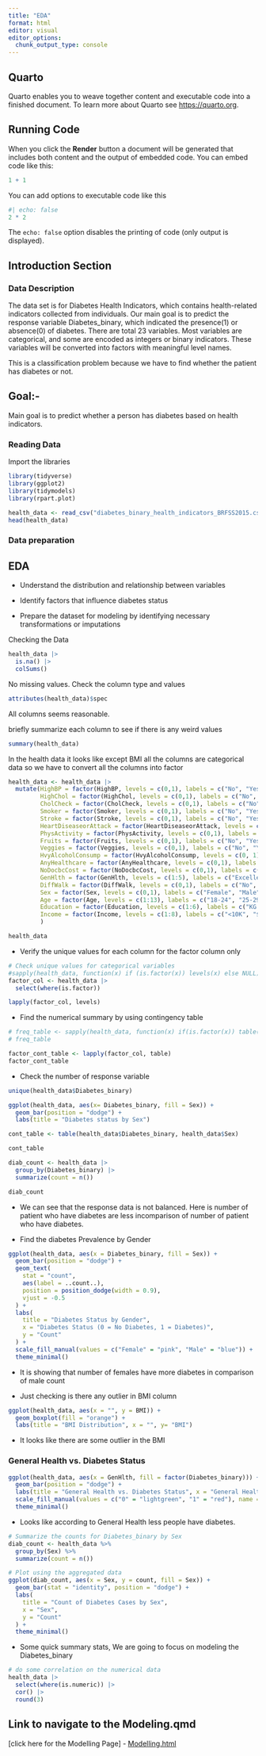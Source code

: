 ```yaml
---
title: "EDA"
format: html
editor: visual
editor_options: 
  chunk_output_type: console
---
```


## Quarto

Quarto enables you to weave together content and executable code into a finished document. To learn more about Quarto see <https://quarto.org>.

## Running Code

When you click the **Render** button a document will be generated that includes both content and the output of embedded code. You can embed code like this:

```r
1 + 1
```

You can add options to executable code like this

```r
#| echo: false
2 * 2
```

The `echo: false` option disables the printing of code (only output is displayed).

## Introduction Section

### Data Description

The data set is for Diabetes Health Indicators, which contains health-related indicators collected from individuals. Our main goal is to predict the response variable Diabetes_binary, which indicated the presence(1) or absence(0) of diabetes. There are total 23 variables. Most variables are categorical, and some are encoded as integers or binary indicators. These variables will be converted into factors with meaningful level names.

This is a classification problem because we have to find whether the patient has diabetes or not.

## Goal:-

Main goal is to predict whether a person has diabetes based on health indicators.

### Reading Data

Import the libraries

```r
library(tidyverse)
library(ggplot2)
library(tidymodels)
library(rpart.plot)
```

```r
health_data <- read_csv("diabetes_binary_health_indicators_BRFSS2015.csv")
head(health_data)

```

### Data preparation

## EDA

-   Understand the distribution and relationship between variables

-   Identify factors that influence diabetes status

-   Prepare the dataset for modeling by identifying necessary transformations or imputations

Checking the Data

```r
health_data |>
  is.na() |>
  colSums()
```

No missing values. Check the column type and values

```r
attributes(health_data)$spec
```

All columns seems reasonable.

briefly summarize each column to see if there is any weird values

```r
summary(health_data)

```

In the health data it looks like except BMI all the columns are categorical data so we have to convert all the columns into factor

```r
health_data <- health_data |>
  mutate(HighBP = factor(HighBP, levels = c(0,1), labels = c("No", "Yes")),
         HighChol = factor(HighChol, levels = c(0,1), labels = c("No", "Yes")),
         CholCheck = factor(CholCheck, levels = c(0,1), labels = c("No", "Yes")),
         Smoker = factor(Smoker, levels = c(0,1), labels = c("No", "Yes")),
         Stroke = factor(Stroke, levels = c(0,1), labels = c("No", "Yes")),
         HeartDiseaseorAttack = factor(HeartDiseaseorAttack, levels = c(0,1), labels = c("No","Yes")),
         PhysActivity = factor(PhysActivity, levels = c(0,1), labels = c("No", "Yes")),
         Fruits = factor(Fruits, levels = c(0,1), labels = c("No", "Yes")),
         Veggies = factor(Veggies, levels = c(0,1), labels = c("No", "Yes")),
         HvyAlcoholConsump = factor(HvyAlcoholConsump, levels = c(0, 1), labels = c("No", "Yes")),
         AnyHealthcare = factor(AnyHealthcare, levels = c(0,1), labels = c("No", "Yes")),
         NoDocbcCost = factor(NoDocbcCost, levels = c(0,1), labels = c("No", "Yes")),
         GenHlth = factor(GenHlth, levels = c(1:5), labels = c("Excellent", "Very Good", "Good", "Fair", "Poor")),
         DiffWalk = factor(DiffWalk, levels = c(0,1), labels = c("No", "Yes")),
         Sex = factor(Sex, levels = c(0,1), labels = c("Female", "Male")),
         Age = factor(Age, levels = c(1:13), labels = c("18-24", "25-29", "30-34", "35-39", "40-44", "45-49", "50-54", "55-59", "60-64", "65-69", "70-74", "75-79", "80+")),
         Education = factor(Education, levels = c(1:6), labels = c("KG or No School", "Elementary", "Middle school", "High school", "College","Professional Degree")),
         Income = factor(Income, levels = c(1:8), labels = c("<10K", "$10k-$15k", "$15k-$20k", "$20k-$25k", "$25k-$35k", "$35k-$50k", "$50k-$75k", "$75k+"))
         )

health_data
```

-   Verify the unique values for each column for the factor column only

```r
# Check unique values for categorical variables
#sapply(health_data, function(x) if (is.factor(x)) levels(x) else NULL)
factor_col <- health_data |>
  select(where(is.factor))

lapply(factor_col, levels)

```

-   Find the numerical summary by using contingency table

```r
# freq_table <- sapply(health_data, function(x) if(is.factor(x)) table(x) else NULL)
# freq_table 

factor_cont_table <- lapply(factor_col, table)
factor_cont_table
```

-   Check the number of response variable

```r
unique(health_data$Diabetes_binary)
```

```r
ggplot(health_data, aes(x= Diabetes_binary, fill = Sex)) +
  geom_bar(position = "dodge") +
  labs(title = "Diabetes status by Sex")
```

```r
cont_table <- table(health_data$Diabetes_binary, health_data$Sex)

cont_table
```

```r
diab_count <- health_data |>
  group_by(Diabetes_binary) |>
  summarize(count = n())

diab_count
```

-   We can see that the response data is not balanced. Here is number of patient who have diabetes are less incomparison of number of patient who have diabetes.

-   Find the diabetes Prevalence by Gender

```r
ggplot(health_data, aes(x = Diabetes_binary, fill = Sex)) +
  geom_bar(position = "dodge") +
  geom_text(
    stat = "count", 
    aes(label = ..count..), 
    position = position_dodge(width = 0.9), 
    vjust = -0.5
  ) +
  labs(
    title = "Diabetes Status by Gender",
    x = "Diabetes Status (0 = No Diabetes, 1 = Diabetes)",
    y = "Count"
  ) +
  scale_fill_manual(values = c("Female" = "pink", "Male" = "blue")) +
  theme_minimal()

```

-   It is showing that number of females have more diabetes in comparison of male count

-   Just checking is there any outlier in BMI column

```r

ggplot(health_data, aes(x = "", y = BMI)) +
  geom_boxplot(fill = "orange") +
  labs(title = "BMI Distribution", x = "", y= "BMI")

```

-   It looks like there are some outlier in the BMI

### General Health vs. Diabetes Status

```r

ggplot(health_data, aes(x = GenHlth, fill = factor(Diabetes_binary))) +
  geom_bar(position = "dodge") +
  labs(title = "General Health vs. Diabetes Status", x = "General Health", y = "Count") +
  scale_fill_manual(values = c("0" = "lightgreen", "1" = "red"), name = "Diabetes Status") +
  theme_minimal()

```

-   Looks like according to General Health less people have diabetes.

```r
# Summarize the counts for Diabetes_binary by Sex
diab_count <- health_data %>%
  group_by(Sex) %>%
  summarize(count = n())

# Plot using the aggregated data
ggplot(diab_count, aes(x = Sex, y = count, fill = Sex)) +
  geom_bar(stat = "identity", position = "dodge") +
  labs(
    title = "Count of Diabetes Cases by Sex",
    x = "Sex",
    y = "Count"
  ) +
  theme_minimal()

```

-   Some quick summary stats, We are going to focus on modeling the Diabetes_binary

```r
# do some correlation on the numerical data 
health_data |>
  select(where(is.numeric)) |>
  cor() |>
  round(3)

```

## Link to navigate to the Modeling.qmd

\[click here for the Modelling Page\] - [Modelling.html](Modelling.html)

```         
```
